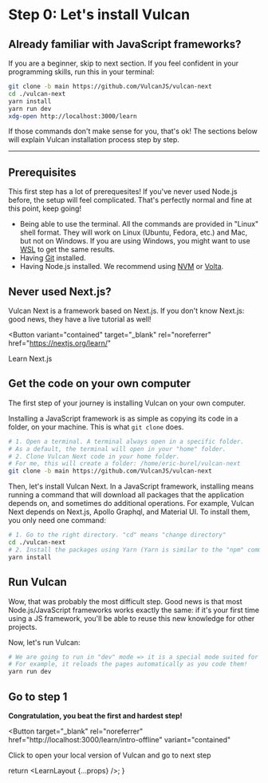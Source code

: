 
# Step 0: Let's install Vulcan

## Already familiar with JavaScript frameworks?

If you are a beginner, skip to next section.
If you feel confident in your programming skills, run this in your terminal:

```sh
git clone -b main https://github.com/VulcanJS/vulcan-next
cd ./vulcan-next
yarn install
yarn run dev
xdg-open http://localhost:3000/learn
```

If those commands don't make sense for you, that's ok! The sections below will explain
Vulcan installation process step by step.

---

## Prerequisites

This first step has a lot of prerequesites! If you've never used Node.js before, the setup will feel complicated.
That's perfectly normal and fine at this point, keep going!

- Being able to use the terminal. All the commands are provided in "Linux" shell format. They will work
  on Linux (Ubuntu, Fedora, etc.) and Mac, but not on Windows. If you are using Windows, you might want to use [WSL](https://docs.microsoft.com/fr-fr/windows/wsl/install) to get the same results.
- Having [Git](https://git-scm.com/) installed.
- Having Node.js installed. We recommend using [NVM](https://github.com/nvm-sh/nvm) or [Volta](https://volta.sh/).

## Never used Next.js?

Vulcan Next is a framework based on Next.js.
If you don't know Next.js: good news, they have a live tutorial as well!

<Button
  variant="contained"
  target="_blank"
  rel="noreferrer"
  href="https://nextjs.org/learn/"
>
  Learn Next.js
</Button>

## Get the code on your own computer

The first step of your journey is installing Vulcan on your own computer.

Installing a JavaScript framework is as simple as copying its code in a folder, on your machine. This is what `git clone` does.

```sh
# 1. Open a terminal. A terminal always open in a specific folder.
# As a default, the terminal will open in your "home" folder.
# 2. Clone Vulcan Next code in your home folder.
# For me, this will create a folder: /home/eric-burel/vulcan-next
git clone -b main https://github.com/VulcanJS/vulcan-next
```

Then, let's install Vulcan Next. In a JavaScript framework, installing means running a command that will
download all packages that the application depends on, and sometimes do additional operations.
For example, Vulcan Next depends on Next.js, Apollo Graphql, and Material UI. To install them,
you only need one command:

```sh
# 1. Go to the right directory. "cd" means "change directory"
cd ./vulcan-next
# 2. Install the packages using Yarn (Yarn is similar to the "npm" command, but better :))
yarn install
```

## Run Vulcan

Wow, that was probably the most difficult step. Good news is that most Node.js/JavaScript frameworks
works exactly the same: if it's your first time using a JS framework,
you'll be able to reuse this new knowledge for other projects.

Now, let's run Vulcan:

```sh
# We are going to run in "dev" mode => it is a special mode suited for developement.
# For example, it reloads the pages automatically as you code them!
yarn run dev
```

## Go to step 1

**Congratulation, you beat the first and hardest step!**

<Button
  target="_blank"
  rel="noreferrer"
  href="http://localhost:3000/learn/intro-offline"
  variant="contained"
>
  Click to open your local version of Vulcan and go to next step
</Button>

  return <LearnLayout {...props} />;
}
